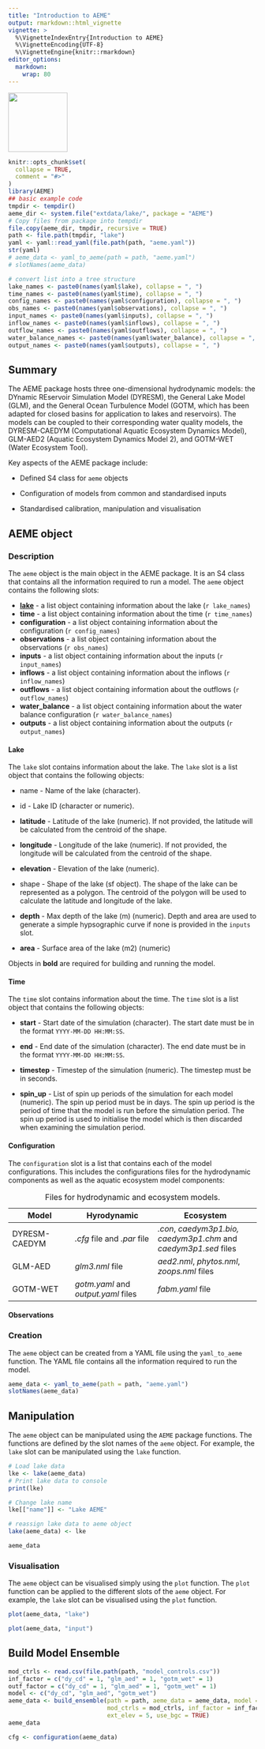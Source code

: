 ```yaml
---
title: "Introduction to AEME"
output: rmarkdown::html_vignette
vignette: >
  %\VignetteIndexEntry{Introduction to AEME}
  %\VignetteEncoding{UTF-8}
  %\VignetteEngine{knitr::rmarkdown}
editor_options: 
  markdown: 
    wrap: 80
---
```


![](images/logo.png){width="120"}

```r
knitr::opts_chunk$set(
  collapse = TRUE,
  comment = "#>"
)
library(AEME)
## basic example code
tmpdir <- tempdir()
aeme_dir <- system.file("extdata/lake/", package = "AEME")
# Copy files from package into tempdir
file.copy(aeme_dir, tmpdir, recursive = TRUE)
path <- file.path(tmpdir, "lake")
yaml <- yaml::read_yaml(file.path(path, "aeme.yaml"))
str(yaml)
# aeme_data <- yaml_to_aeme(path = path, "aeme.yaml")
# slotNames(aeme_data)

# convert list into a tree structure
lake_names <- paste0(names(yaml$lake), collapse = ", ")
time_names <- paste0(names(yaml$time), collapse = ", ")
config_names <- paste0(names(yaml$configuration), collapse = ", ")
obs_names <- paste0(names(yaml$observations), collapse = ", ")
input_names <- paste0(names(yaml$inputs), collapse = ", ")
inflow_names <- paste0(names(yaml$inflows), collapse = ", ")
outflow_names <- paste0(names(yaml$outflows), collapse = ", ")
water_balance_names <- paste0(names(yaml$water_balance), collapse = ", ")
output_names <- paste0(names(yaml$outputs), collapse = ", ")


```

## Summary

The AEME package hosts three one-dimensional hydrodynamic models: the DYnamic
REservoir Simulation Model (DYRESM), the General Lake Model (GLM), and the
General Ocean Turbulence Model (GOTM, which has been adapted for closed basins
for application to lakes and reservoirs). The models can be coupled to their
corresponding water quality models, the DYRESM-CAEDYM (Computational Aquatic
Ecosystem Dynamics Model), GLM-AED2 (Aquatic Ecosystem Dynamics Model 2), and
GOTM-WET (Water Ecosystem Tool).

Key aspects of the AEME package include:

-   Defined S4 class for `aeme` objects

-   Configuration of models from common and standardised inputs

-   Standardised calibration, manipulation and visualisation

## AEME object {#sec-aeme-object}

### Description {#sec-description}

The `aeme` object is the main object in the AEME package. It is an S4 class that
contains all the information required to run a model. The `aeme` object contains
the following slots:

-   [**lake**](#sec-lake) - a list object containing information about the lake
    (`r lake_names`)
-   **time** - a list object containing information about the time
    (`r time_names`)
-   **configuration** - a list object containing information about the
    configuration (`r config_names`)
-   **observations** - a list object containing information about the
    observations (`r obs_names`)
-   **inputs** - a list object containing information about the inputs
    (`r input_names`)
-   **inflows** - a list object containing information about the inflows
    (`r inflow_names`)
-   **outflows** - a list object containing information about the outflows
    (`r outflow_names`)
-   **water_balance** - a list object containing information about the water
    balance configuration (`r water_balance_names`)
-   **outputs** - a list object containing information about the outputs
    (`r output_names`)

#### Lake {#sec-lake}

The `lake` slot contains information about the lake. The `lake` slot is a list
object that contains the following objects:

-   name - Name of the lake (character).

-   id - Lake ID (character or numeric).

-   **latitude** - Latitude of the lake (numeric). If not provided, the latitude
    will be calculated from the centroid of the shape.

-   **longitude** - Longitude of the lake (numeric). If not provided, the
    longitude will be calculated from the centroid of the shape.

-   **elevation** - Elevation of the lake (numeric).

-   shape - Shape of the lake (sf object). The shape of the lake can be
    represented as a polygon. The centroid of the polygon will be used to
    calculate the latitude and longitude of the lake.

-   **depth** - Max depth of the lake (m) (numeric). Depth and area are used to
    generate a simple hypsographic curve if none is provided in the `inputs`
    slot.

-   **area** - Surface area of the lake (m2) (numeric)

Objects in **bold** are required for building and running the model.

#### Time {#sec-time}

The `time` slot contains information about the time. The `time` slot is a list
object that contains the following objects:

-   **start** - Start date of the simulation (character). The start date must be
    in the format `YYYY-MM-DD HH:MM:SS`.

-   **end** - End date of the simulation (character). The end date must be in
    the format `YYYY-MM-DD HH:MM:SS`.

-   **timestep** - Timestep of the simulation (numeric). The timestep must be in
    seconds.

-   **spin_up** - List of spin up periods of the simulation for each model
    (numeric). The spin up period must be in days. The spin up period is the
    period of time that the model is run before the simulation period. The spin
    up period is used to initialise the model which is then discarded when
    examining the simulation period.

#### Configuration {#sec-configuration}

The `configuration` slot is a list that contains each of the model
configurations. This includes the configurations files for the hydrodynamic
components as well as the aquatic ecosystem model components:

| Model         | Hyrodynamic                         | Ecosystem                                                        |
|--------------------|---------------------------|---------------------------------|
| DYRESM-CAEDYM | *.cfg* file and *.par* file         | *.con*, *caedym3p1.bio, caedym3p1.chm* and *caedym3p1.sed* files |
| GLM-AED       | *glm3.nml* file                     | *aed2.nml*, *phytos.nml*, *zoops.nml* files                      |
| GOTM-WET      | *gotm.yaml* and *output.yaml* files | *fabm.yaml* file                                                 |

: Files for hydrodynamic and ecosystem models.

#### Observations {#sec-observations}

### Creation

The `aeme` object can be created from a YAML file using the `yaml_to_aeme`
function. The YAML file contains all the information required to run the model.

```r
aeme_data <- yaml_to_aeme(path = path, "aeme.yaml")
slotNames(aeme_data)
```

## Manipulation

The `aeme` object can be manipulated using the `AEME` package functions. The
functions are defined by the slot names of the `aeme` object. For example, the
`lake` slot can be manipulated using the `lake` function.

```r
# Load lake data
lke <- lake(aeme_data)
# Print lake data to console
print(lke)

# Change lake name
lke[["name"]] <- "Lake AEME"

# reassign lake data to aeme object
lake(aeme_data) <- lke

aeme_data

```

### Visualisation

The `aeme` object can be visualised simply using the `plot` function. The `plot`
function can be applied to the different slots of the `aeme` object. For
example, the `lake` slot can be visualised using the `plot` function.

```r
plot(aeme_data, "lake")

```

```r
plot(aeme_data, "input")

```

## Build Model Ensemble

```r
mod_ctrls <- read.csv(file.path(path, "model_controls.csv"))
inf_factor = c("dy_cd" = 1, "glm_aed" = 1, "gotm_wet" = 1)
outf_factor = c("dy_cd" = 1, "glm_aed" = 1, "gotm_wet" = 1)
model <- c("dy_cd", "glm_aed", "gotm_wet")
aeme_data <- build_ensemble(path = path, aeme_data = aeme_data, model = model,
                            mod_ctrls = mod_ctrls, inf_factor = inf_factor,
                            ext_elev = 5, use_bgc = TRUE)
aeme_data
```

```r
cfg <- configuration(aeme_data)
```
